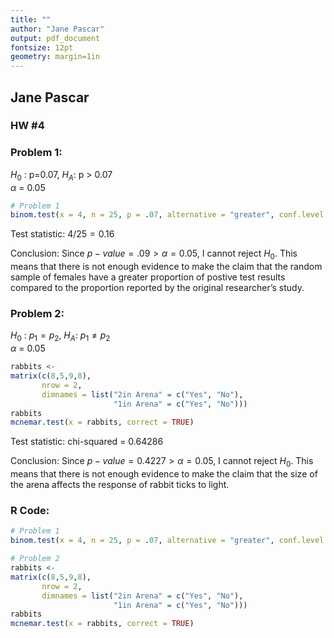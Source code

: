 ```yaml
---
title: ""
author: "Jane Pascar"
output: pdf_document
fontsize: 12pt
geometry: margin=1in
---
```

## Jane Pascar  
### HW #4  
  
### Problem 1:
$H_{0}$ : p=0.07, $H_{A}$: p > 0.07  
$\alpha$ = 0.05
```r
# Problem 1
binom.test(x = 4, n = 25, p = .07, alternative = "greater", conf.level = .95)
```
Test statistic: $4/25 = 0.16$  
  
Conclusion: Since $p-value = .09 > \alpha = 0.05$, I cannot reject $H_{0}$.
This means that there is not enough evidence to make the claim that 
the random sample of females have a greater proportion of 
postive test results compared to the proportion reported by the original 
researcher's study. 

### Problem 2:
$H_{0}$ : $p_{1} = p_{2}$, $H_{A}$: $p_{1} \neq p_{2}$  
$\alpha$ = 0.05
```r
rabbits <-
matrix(c(8,5,9,8),
       nrow = 2,
       dimnames = list("2in Arena" = c("Yes", "No"),
                       "1in Arena" = c("Yes", "No")))
rabbits
mcnemar.test(x = rabbits, correct = TRUE)
```
Test statistic: chi-squared = 0.64286
  
Conclusion: Since $p-value = 0.4227 > \alpha = 0.05$, I cannot reject $H_{0}$.
This means that there is not enough evidence to make the claim that the size
of the arena affects the response of rabbit ticks to light.
  
### R Code: 
```r
# Problem 1
binom.test(x = 4, n = 25, p = .07, alternative = "greater", conf.level = .95)

# Problem 2
rabbits <-
matrix(c(8,5,9,8),
       nrow = 2,
       dimnames = list("2in Arena" = c("Yes", "No"),
                       "1in Arena" = c("Yes", "No")))
rabbits
mcnemar.test(x = rabbits, correct = TRUE)
```


